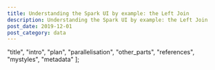 ```yaml
---
title: Understanding the Spark UI by example: the Left Join
description: Understanding the Spark UI by example: the Left Join
post_date: 2019-12-01
post_category: data
---
```




  "title",
  "intro",
  "plan",
  "parallelisation",
  "other_parts",
  "references",
  "mystyles",
  "metadata"
];

<ObservableNotebook notebook={notebook} cells={output_order} />
